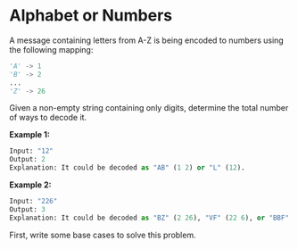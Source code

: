 <!--title={Alphabet or Numbers}-->
<!--concepts={}-->

# Alphabet or Numbers

A message containing letters from A-Z is being encoded to numbers using the following mapping:
```python
'A' -> 1
'B' -> 2
...
'Z' -> 26
```
Given a non-empty string containing only digits, determine the total number of ways to decode it.

**Example 1:**
```python
Input: "12"
Output: 2
Explanation: It could be decoded as "AB" (1 2) or "L" (12).
```
**Example 2:**
```python
Input: "226"
Output: 3
Explanation: It could be decoded as "BZ" (2 26), "VF" (22 6), or "BBF" (2 2 6).
```

First, write some base cases to solve this problem.
